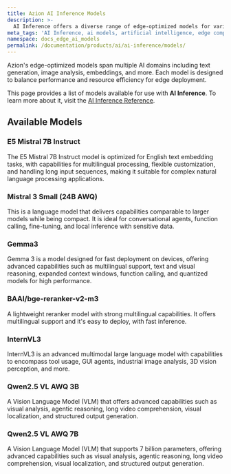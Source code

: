 ```yaml
---
title: Azion AI Inference Models
description: >-
  AI Inference offers a diverse range of edge-optimized models for various AI domains, ensuring efficient deployment and performance.
meta_tags: 'AI Inference, ai models, artificial intelligence, edge computing'
namespace: docs_edge_ai_models
permalink: /documentation/products/ai/ai-inference/models/
---
```



Azion's edge-optimized models span multiple AI domains including text generation, image analysis, embeddings, and more. Each model is designed to balance performance and resource efficiency for edge deployment.

This page provides a list of models available for use with **AI Inference**. To learn more about it, visit the [AI Inference Reference](/en/documentation/products/ai/ai-inference/).

## Available Models

### E5 Mistral 7B Instruct

The E5 Mistral 7B Instruct model is optimized for English text embedding tasks, with capabilities for multilingual processing, flexible customization, and handling long input sequences, making it suitable for complex natural language processing applications.

<LinkButton link="/en/documentation/products/ai/ai-inference/models/e5-mistral-7b-instruct/" label="View details" severity="secondary" />

### Mistral 3 Small (24B AWQ)

This is a language model that delivers capabilities comparable to larger models while being compact. It is ideal for conversational agents, function calling, fine-tuning, and local inference with sensitive data.

<LinkButton link="/en/documentation/products/ai/ai-inference/models/mistral-3-small/" label="View details" severity="secondary" />

### Gemma3

Gemma 3 is a model designed for fast deployment on devices, offering advanced capabilities such as multilingual support, text and visual reasoning, expanded context windows, function calling, and quantized models for high performance.

<LinkButton link="/en/documentation/products/ai/ai-inference/models/gemma-3/" label="View details" severity="secondary" />

### BAAI/bge-reranker-v2-m3

A lightweight reranker model with strong multilingual capabilities. It offers multilingual support and it's easy to deploy, with fast inference.

<LinkButton link="/en/documentation/products/ai/ai-inference/models/baai-bge-reranker-v2-m3/" label="View details" severity="secondary" />

### InternVL3

InternVL3 is an advanced multimodal large language model with capabilities to encompass tool usage, GUI agents, industrial image analysis, 3D vision perception, and more.

<LinkButton link="/en/documentation/products/ai/ai-inference/models/internvl3/" label="View details" severity="secondary" />

### Qwen2.5 VL AWQ 3B

A Vision Language Model (VLM) that offers advanced capabilities such as visual analysis, agentic reasoning, long video comprehension, visual localization, and structured output generation.

<LinkButton link="/en/documentation/products/ai/ai-inference/models/qwen-2-5-vl-3b/" label="View details" severity="secondary" />

### Qwen2.5 VL AWQ 7B

A Vision Language Model (VLM) that supports 7 billion parameters, offering advanced capabilities such as visual analysis, agentic reasoning, long video comprehension, visual localization, and structured output generation.

<LinkButton link="/en/documentation/products/ai/ai-inference/models/qwen-2-5-vl-7b/" label="View details" severity="secondary" />
